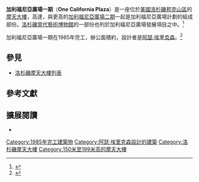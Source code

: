 {{Infobox building
| name               = One California Plaza
| image              = Downtown Los Angeles Skyscrapers-edit1 (cropped).jpg
| image_size         = 250px
| caption            = 加利福尼亞廣場一期和二期，左側是[[加利福尼亞廣場二期|二期]]
| location           = [[美國|美國]][[加利福尼亞州|加利福尼亞州]][[洛杉磯|洛杉磯]]，300 South Grand Avenue
| latd               = 34.052230
| longd              = -118.251311
| iso_region         = US-CA
| coordinates_display= title
| start_date         = 1983
| completion_date    = 1985
| building_type      = 商業辦公樓
| roof               = {{convert|176|m|abbr=}}
| floor_count        = 42
| elevator_count     = 24
| cost               =
| floor_area         = {{convert|87,037|m²|abbr=}}
| architect          = [[Arthur_Erickson|Arthur Erickson Architects]]
| structural_engineer= Martin & Huang International
| main_contractor    = [[The_Beck_Group|The Beck Group]]
| developer          = Metropolitan Structures West
| owner              = Maguire Properties
| management         = [[MPG_Office_Trust|MPG Office Trust]]
| references         = <ref>{{ctbuh|2478}}</ref><ref>{{emporis|116596}}</ref><ref>{{skyscraperpage|6714}}</ref><ref>{{structurae|s0002169}}</ref>
}}

'''加利福尼亞廣場一期'''（'''One California Plaza'''）是一座位於[[美國|美國]][[洛杉磯|洛杉磯]][[邦克山_(洛杉磯)|邦克山區]]的[[摩天大樓|摩天大樓]]，高達{{convert|176|m}}，與更高的[[加利福尼亞廣場二期|加利福尼亞廣場二期]]一起是加利福尼亞廣場計劃的組成部份。[[洛杉磯當代藝術博物館|洛杉磯當代藝術博物館]]的一部份也列於加利福尼亞廣場發展項目之中。<ref name="maguire">{{cite web|title=One California Plaza|publisher=Maquire Properties|url=http://www.maguireproperties.com/OneCaliforniaPlaza/index.php|accessdate=1 September 2010|archive-url=https://web.archive.org/web/20080704103458/http://www.maguireproperties.com/OneCaliforniaPlaza/index.php|archive-date=2008-07-04|dead-url=yes}}</ref>

加利福尼亞廣場一期在1985年完工，辦公面積約{{convert|991836|sqft}}，設計者是[[阿瑟·埃里克森|阿瑟·埃里克森]]。<ref name="maguire2">{{cite web|title=Two California Plaza|publisher=Maquire Properties|url=http://www.maguireproperties.com/TwoCaliforniaPlaza/index.php|accessdate=1 September 2010|archive-url=https://web.archive.org/web/20080704103210/http://www.maguireproperties.com/TwoCaliforniaPlaza/index.php|archive-date=2008-07-04|dead-url=yes}}</ref>
==參見==
*[[洛杉磯摩天大樓列表|洛杉磯摩天大樓列表]]

==參考文獻==
{{Reflist}}

==擴展閱讀==
*{{cite book|last=Cameron|first=Robert|title=Above Los Angeles|location=San Francisco|publisher=Cameron & Company|year=1990|isbn=978-0-918684-48-6}}

[[Category:1985年完工建築物|Category:1985年完工建築物]]
[[Category:阿瑟·埃里克森設計的建築|Category:阿瑟·埃里克森設計的建築]]
[[Category:洛杉磯摩天大樓|Category:洛杉磯摩天大樓]]
[[Category:150米至199米高的摩天大樓|Category:150米至199米高的摩天大樓]]